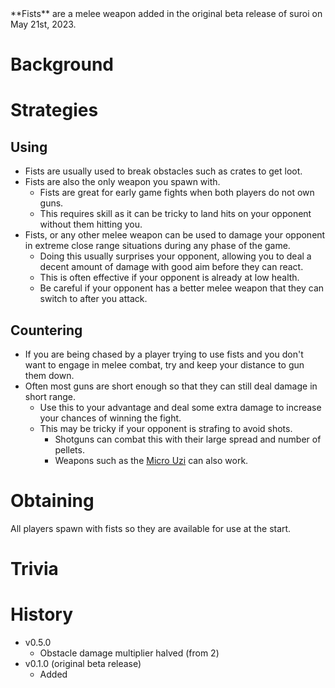 <Stub />
**Fists** are a melee weapon added in the original beta release of suroi on May 21st,
2023.

# Background

# Strategies

## Using

- Fists are usually used to break obstacles such as crates to get loot.
- Fists are also the only weapon you spawn with.
  - Fists are great for early game fights when both players do not own guns.
  - This requires skill as it can be tricky to land hits on your opponent without them hitting you.
- Fists, or any other melee weapon can be used to damage your opponent in extreme close range situations during any phase of the game.
  - Doing this usually surprises your opponent, allowing you to deal a decent amount of damage with good aim before they can react.
  - This is often effective if your opponent is already at low health.
  - Be careful if your opponent has a better melee weapon that they can switch to after you attack.

## Countering

- If you are being chased by a player trying to use fists and you don't want to engage in melee combat, try and keep your distance to gun them down.
- Often most guns are short enough so that they can still deal damage in short range.
  - Use this to your advantage and deal some extra damage to increase your chances of winning the fight.
  - This may be tricky if your opponent is strafing to avoid shots.
    - Shotguns can combat this with their large spread and number of pellets.
    - Weapons such as the [Micro Uzi](/weapons/guns/micro_uzi) can also work.

# Obtaining

All players spawn with fists so they are available for use at the start.

# Trivia

# History

- v0.5.0
  - Obstacle damage multiplier halved (from 2)
- v0.1.0 (original beta release)
  - Added
